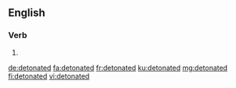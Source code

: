 ==English==

===Verb===
{{head|en|verb form}}

# {{en-past of|detonate}}

[[de:detonated]]
[[fa:detonated]]
[[fr:detonated]]
[[ku:detonated]]
[[mg:detonated]]
[[fi:detonated]]
[[vi:detonated]]